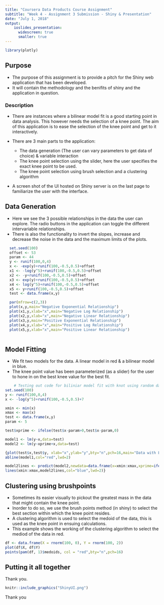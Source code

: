 ```yaml
---
title: "Coursera Data Products Course Assignment"
subtitle: "Week 4 - Assignment 3 Submission - Shiny & Presentation"
date: "July 1, 2018"
output: 
    ioslides_presentation:
      widescreen: true
      smaller: true
---
```


```r
library(plotly)
```
## Purpose

- The purpose of this assignment is to provide a pitch for the Shiny web application that has been developed.
- It will contain the methodology and the benifits of shiny and the application in question.


### Description

- There are instances where a bilinear model fit is a good starting point in data analysis. This however needs the selection of a knee point.
The aim of this application is to ease the selection of the knee point and get to it interactively.

- There are 3 main parts to the application:
    - The data generation (The user can vary parameters to get data of choice) & variable interaction
    - The knee point selection using the slider, here the user specifies the exact knee point to be used. 
    - The knee point selection using brush selection and a clustering algorithm

- A screen shot of the UI hosted on Shiny server is on the last page to familiarize the user with the interface.

## Data Generation

- Here we see the 3 possible relationships in the data the user can explore. The radio buttons in the application can toggle the different intervariable relationships. 
- There is also the functionality to invert the slopes, increase and decrease the noise in the data and the maximum limits of the plots.

```r
  set.seed(100)
  offset <- 53
  param <- 44
  y <- runif(100,0,4)
  x <- -exp(y)+runif(100,-0.5,0.5)+offset
  x1 <- -log(y^5)+runif(100,-0.5,0.5)+offset
  x2 <- -y+runif(100,-0.5,0.5)+offset
  x3 <- exp(y)+runif(100,-0.5,0.5)+offset
  x4 <- log(y^5)+runif(100,-0.5,0.5)+offset
  x5 <- y+runif(100,-0.5,0.5)+offset
  test <- data.frame(x,y)

  par(mfrow=c(2,3))
  plot(x,y,main="Negative Exponential Relationship")
  plot(x1,y,xlab="x",main="Negative Log Relationship")
  plot(x2,y,xlab="x",main="Negative Linear Relationship")
  plot(x3,y,main="Positive Exponential Relationship")
  plot(x4,y,xlab="x",main="Positive Log Relationship")
  plot(x5,y,xlab="x",main="Positive Linear Relationship")
  
```

## Model Fitting

- We  fit two models for the data. A linear model in red & a bilinear model in blue.
- The knee point value has been parameterized (as a slider) for the user to hone in on the best knee value for the best fit. 

```r
    # Testing out code for biliniar model fit with knot using random data log data
set.seed(100)
y <- runif(100,0,4)
x <- -log(y^5)+runif(100,-0.5,0.5)+7

xmin <- min(x)
xmax <- max(x)
test <- data.frame(x,y)
param <- 5

test$xprime <- ifelse(test$x-param>0,test$x-param,0)

model1 <- lm(y~x,data=test)
model2 <- lm(y~xprime+x,data=test)

{plot(test$x,test$y, xlab="x",ylab="y",bty="n",pch=16,main="Data with Linear and Bilinear Fits")
abline(model1,col="red",lwd=2)

model2lines <- predict(model2,newdata=data.frame(x=xmin:xmax,xprime=ifelse(xmin:xmax-param>0,xmin:xmax-param,0)))
lines(xmin:xmax,model2lines,col="blue",lwd=2)}
```

## Clustering using brushpoints

- Sometimes its easier visually to pickout the greatest mass in the data that might contain the knee point. 
- Inorder to do so, we use the brush points method (in shiny) to select the best section within which the knee point resides.
- A clustering algorithm is used to select the medoid of the data, this is used as the knee point in ensuing calculations. 
- This example shows the working of the clustering algorithm to select the mediod of the data in red.

```r
df <- data.frame(X = rnorm(100, 0), Y = rnorm(100, 2))
plot(df$X, df$Y)
points(pam(df, 1)$medoids, col = "red",bty="n",pch=16)
```

## Putting it all together

Thank you.

```r
knitr::include_graphics("ShinyUI.png")
```

Thank you 
